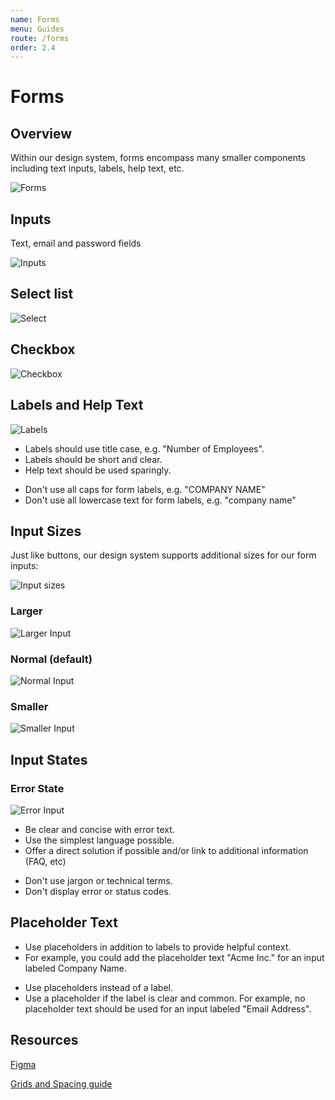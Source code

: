 ```yaml
---
name: Forms
menu: Guides
route: /forms
order: 2.4
---
```



# Forms

## Overview

Within our design system, forms encompass many smaller components including text inputs, labels, help text, etc.

![Forms](https://blobscdn.gitbook.com/v0/b/gitbook-28427.appspot.com/o/assets%2F-LFNym8ScnaWKWBQFWTw%2F-LG1fFqQHhO5GOKdxHQo%2F-LG1hr-mZZ64TmlPAE0Q%2Fform-margins%402x.png?alt=media&token=c5fded22-4dc4-40d8-bb3c-19151e14e8d8)

## Inputs

Text, email and password fields

![Inputs](https://blobscdn.gitbook.com/v0/b/gitbook-28427.appspot.com/o/assets%2F-LFNym8ScnaWKWBQFWTw%2F-LG1fFqQHhO5GOKdxHQo%2F-LG1fo4cQO8mvASVcyR2%2Ftext-input%402x.png?alt=media&token=b5829563-249f-4b58-bc0a-608ba3bc9742)

## Select list

![Select](https://blobscdn.gitbook.com/v0/b/gitbook-28427.appspot.com/o/assets%2F-LFNym8ScnaWKWBQFWTw%2F-LG1fFqQHhO5GOKdxHQo%2F-LG1fjiXhoKl8pP8JZTa%2Fselect-input%402x.png?alt=media&token=13d89fc8-cf73-4d4e-b484-af893b8d466e)

## Checkbox

![Checkbox](https://blobscdn.gitbook.com/v0/b/gitbook-28427.appspot.com/o/assets%2F-LFNym8ScnaWKWBQFWTw%2F-LG1fFqQHhO5GOKdxHQo%2F-LG1fzyrjrrdXaOPVzmV%2Fcheckbox-input%402x.png?alt=media&token=a0a82c8d-e460-452b-a9db-d63005dc94c2)

## Labels and Help Text

![Labels](https://blobscdn.gitbook.com/v0/b/gitbook-28427.appspot.com/o/assets%2F-LFNym8ScnaWKWBQFWTw%2F-LG1fFqQHhO5GOKdxHQo%2F-LG1gZow3tUzk1HV7Aqr%2Flabel-help-text%402x.png?alt=media&token=3c03d617-2750-4a3c-b279-cfc0219f6472)

<InfoCard title="Do:" color="green">
  <ul>
    <li>Labels should use title case, e.g. "Number of Employees".</li>
    <li>Labels should be short and clear.</li>
    <li>Help text should be used sparingly.</li>
  </ul>
</InfoCard>


<InfoCard title="Don't:" color="red">
  <ul>
    <li>Don't use all caps for form labels, e.g. "COMPANY NAME"</li>
    <li>Don't use all lowercase text for form labels, e.g. "company name"</li>
  </ul>
</InfoCard>

## Input Sizes

Just like buttons, our design system supports additional sizes for our form inputs:

![Input sizes](https://blobscdn.gitbook.com/v0/b/gitbook-28427.appspot.com/o/assets%2F-LFNym8ScnaWKWBQFWTw%2F-LG1fFqQHhO5GOKdxHQo%2F-LG1glW_8IirCiM6812a%2Finput-dimensions%402x.png?alt=media&token=7b19a7ac-4c9d-4091-b833-ce3cb68c266b)

### Larger

![Larger Input](https://blobscdn.gitbook.com/v0/b/gitbook-28427.appspot.com/o/assets%2F-LFNym8ScnaWKWBQFWTw%2F-LG1fFqQHhO5GOKdxHQo%2F-LG1gvxwk3NT1vLm6X3c%2Finput-dimensions-larger%402x.png?alt=media&token=453896ac-6fcc-441a-af76-6000e2260cf5)

### Normal (default)
![Normal Input](https://blobscdn.gitbook.com/v0/b/gitbook-28427.appspot.com/o/assets%2F-LFNym8ScnaWKWBQFWTw%2F-LG1fFqQHhO5GOKdxHQo%2F-LG1gymk-stz0T7GSKDV%2Finput-dimensions-normal%402x.png?alt=media&token=1ce72f8c-b1cb-4748-9aa7-eb73fef519ee)

### Smaller
![Smaller Input](https://blobscdn.gitbook.com/v0/b/gitbook-28427.appspot.com/o/assets%2F-LFNym8ScnaWKWBQFWTw%2F-LG1fFqQHhO5GOKdxHQo%2F-LG1h04nvoUyKUmPopHY%2Finput-dimensions-small%402x.png?alt=media&token=1d3847bf-1533-4f1c-9d75-92afa6944c21)

## Input States

### Error State

![Error Input](https://blobscdn.gitbook.com/v0/b/gitbook-28427.appspot.com/o/assets%2F-LFNym8ScnaWKWBQFWTw%2F-LG1fFqQHhO5GOKdxHQo%2F-LG1hHioFOq6x5PVsnP8%2Ftext-input-error-state%402x.png?alt=media&token=9089f0fc-4e29-40be-96aa-69cfc7618fe6)

<InfoCard title="Do:" color="green">
  <ul>
    <li>Be clear and concise with error text.</li>
    <li>Use the simplest language possible.</li>
    <li>Offer a direct solution if possible and/or link to additional information (FAQ, etc)</li>
  </ul>
</InfoCard>

<InfoCard title="Don't:" color="red">
  <ul>
    <li>Don't use jargon or technical terms.</li>
    <li>Don't display error or status codes.</li>
  </ul>
</InfoCard>

## Placeholder Text

<InfoCard title="Do:" color="green">
  <ul>
    <li>Use placeholders in addition to labels to provide helpful context.</li>
    <li>For example, you could add the placeholder text "Acme Inc." for an input labeled Company Name.</li>
  </ul>
</InfoCard>

<InfoCard title="Don't:" color="red">
  <ul>
    <li>Use placeholders instead of a label.</li>
    <li>Use a placeholder if the label is clear and common. For example, no placeholder text should be used for an input labeled "Email Address".</li>
  </ul>
</InfoCard>

## Resources
[​Figma​](https://www.figma.com/file/KESDkHWaJkldpVOEtiKhueUb/BDS-Forms)

[​Grids and Spacing guide​](https://buffer.gitbook.io/buffer-design-system/guidelines/margin-and-spacing)
